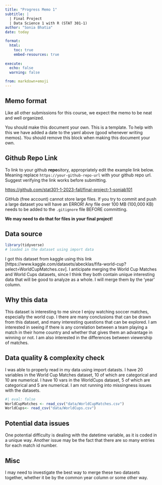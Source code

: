 ```yaml
---
title: "Progress Memo 1"
subtitle: |
  | Final Project 
  | Data Science 1 with R (STAT 301-1)
author: "Sonia Bhatia"
date: today

format:
  html:
    toc: true
    embed-resources: true
    
execute:
  echo: false
  warning: false

from: markdown+emoji 
---
```


::: {.callout-important}
## Memo format

Like all other submissions for this course, we expect the memo to be neat and well organized.

You should make this document your own. This is a template. To help with this we have added a date to the yaml above (good whenever writing memos). You should remove this block when making this document your own.

:::

::: {.callout-tip icon=false}

## Github Repo Link

To link to your github **repo**sitory, appropriately edit the example link below. Meaning replace `https://your-github-repo-url` with your github repo url. Suggest verifying the link works before submitting.

[https://github.com/stat301-1-2023-fall/final-project-1-soniab101](https://github.com/stat301-1-2023-fall/final-project-1-soniab101)

:::

::: {.callout-warning}
GitHub (free account) cannot store large files. If you try to commit and push a large dataset you will have an ERROR! Any file over 100 MB (100,000 KB) needs to be added to the `.gitignore` file BEFORE committing.

**We may need to do that for files in your final project!**
:::

## Data source
```r
library(tidyverse)
# loaded in the dataset using import data 
```
I got this dataset from kaggle using this link [https://www.kaggle.com/datasets/abecklas/fifa-world-cup?select=WorldCupMatches.csv]. I anticipate merging the World Cup Matches and World Cups datasets, since I think they both contain unique interesting data that will be good to analyze as a whole. I will merge them by the 'year' column.  


## Why this data

This dataset is interesting to me since I enjoy watching soccer matches, especially the world cup. I there are many conclusions that can be drawn from this dataset, and many interesting questions that can be explored. I am interested in seeing if there is any correlation between a team playing a match in their home country and whether that gives them an advantage in winning or not. I am also interested in the differences between viewership of matches.

## Data quality & complexity check

I was able to properly read in my data using import datasts. I have 20 variables in the World Cup Matches dataset, 10 of which are categorical and 10 are numerical. I have 10 vars in the WorldCups dataset, 5 of which are categorical and 5 are numerical. I am not running into missingness issues with the datasets. 

```r
#| eval: false
WorldCupMatches <- read_csv("data/WorldCupMatches.csv")
WorldCups<- read_csv("data/WorldCups.csv")
```


## Potential data issues

One potential difficulty is dealing with the datetime variable, as it is coded in a unique way. Another issue may be the fact that there are so many entries for each match id number.

## Misc

I may need to investigate the best way to merge these two datasets together, whether it be by the common year column or some other way.
